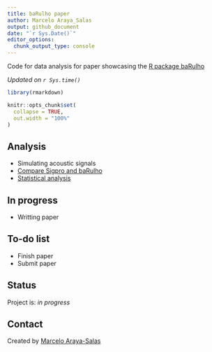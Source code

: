 ```yaml
---
title: baRulho paper
author: Marcelo Araya_Salas
output: github_document
date: "`r Sys.Date()`"
editor_options:
  chunk_output_type: console
---
```


<!-- Short Description  -->
Code for data analysis for paper showcasing the [R package baRulho](https://marce10.github.io/baRulho/)

*Updated on `r Sys.time()`*

<!-- README.md is generated from README.Rmd. Please edit that file -->

```r

library(rmarkdown)

knitr::opts_chunk$set(
  collapse = TRUE,
  out.width = "100%"
)
```


## Analysis

* Simulating acoustic signals
* [Compare Sigpro and baRulho](https://rpubs.com/marcelo-araya-salas/929959)
* [Statistical analysis](https://rpubs.com/marcelo-araya-salas/1032060)

## In progress

*  Writting paper

## To-do list

* Finish paper
* Submit paper

## Status
Project is: _in progress_

## Contact
Created by [Marcelo Araya-Salas](https://marce10.github.io/)
